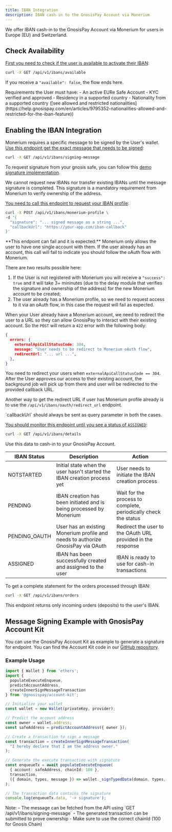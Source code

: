 ```yaml
---
title: IBAN Integration
description: IBAN cash-in to the GnosisPay Account via Monerium
---
```


We offer IBAN cash-in to the GnosisPay Account via Monerium for users in Europe (EU) and Switzerland.

## Check Availability

[First you need to check if the user is available to activate their IBAN](/api-reference/iban/check-iban-availability):

```bash cURL
curl -X GET /api/v1/ibans/available
```

If you receive a `"available": false`, the flow ends here.

<Warning>
Requirements the User must have:
- An active EURe Safe Account
- KYC verified and approved
- Residency in a supported country
- Nationality from a supported country ([see allowed and restricted nationalities](https://help.gnosispay.com/en/articles/9795352-nationalities-allowed-and-restricted-for-the-iban-feature))
</Warning>

## Enabling the IBAN Integration


<Steps titleSize="h3">
<Step title="Signing the Monerium message">

Monerium requires a specific message to be signed by the User's wallet.
[Use this endpoint get the exact message that needs to be signed](/api-reference/iban/get-the-message-that-needs-to-be-signed-for-iban-activation):

```bash cURL
curl -X GET /api/v1/ibans/signing-message
```

To request signature from your gnosis safe, you can follow this [demo signature implementation](#message-signing-example-with-gnosispay-account-kit).

<Warning>
We cannot request new IBANs nor transfer existing IBANs until the message signature is completed. This signature is a mandatory requirement from Monerium to verify ownership of the address.
</Warning>
</Step>
<Step title="Request the IBAN from Monerium">


[You need to call this endpoint to request your IBAN profile](): 

```bash cURL
curl -X POST /api/v1/ibans/monerium-profile \
-d '{
  "signature": "... signed message as a string ...",
  "callbackUrl": "https://your-app.com/iban-callback"
}'
```
<Warning>
**This endpoint can fail and it is expected:** Monerium only allows the user to have one single account with them. If the user already has an account, this call will fail to indicate you should follow the oAuth flow with Monerium.
</Warning>

There are two results possible here: 

1. If the User is not registered with Monerium you will receive a `"success": true` and it will take 3+ mininutes (due to the delay module that verifies the signature and ownership of the address) for the new Monerium account to be created;
2. The user already has a Monerium profile, so we need to request access to it via an oAuth flow, in this case the request will fail as expected.

When your User already have a Monerium account, we need to redirect the user to a URL so they can allow GnosisPay to interact with
their existing account. So the `POST` will return a `422` error with the following body:

```json
{
  errors: {
    externalApiCallStatusCode: 304,
    message: "User needs to be redirect to Monerium oAuth flow",
    redirectUrl: "... url ...",
  },
}
```

You need to redirect your users when `externalApiCallStatusCode == 304`.
After the User approves our access to their existing account, the background job will pick up from there and user will be redirected to the provided callback URL.

Another way to get the redirect URL if user has Monerium profile already is to use the `/api/v1/ibans/oauth/redirect_url` endpoint.

<Note>
`callbackUrl` should always be sent as query parameter in both the cases.
</Note>

</Step>
<Step title="Get the IBAN number, BIC, Status and Connected Blockchain Address where funds are sent">

[You should monitor this endpoint until you see a status of `ASSIGNED`](/api-reference/iban/retrieve-iban-details):

```bash cURL
curl -X GET /api/v1/ibans/details
```

Use this data to cash-in to your GnosisPay Account.

| IBAN Status | Description | Action |
| ------------- | -------------- | -------------- |
| NOTSTARTED | Initial state when the user hasn't started the IBAN creation process yet | User needs to initiate the IBAN creation process |
| PENDING | IBAN creation has been initiated and is being processed by Monerium | Wait for the process to complete, periodically check the status |
| PENDING_OAUTH | User has an existing Monerium profile and needs to authorize GnosisPay via OAuth | Redirect the user to the OAuth URL provided in the response |
| ASSIGNED | IBAN has been successfully created and assigned to the user | IBAN is ready to use for cash-in transactions |
</Step>
<Step title="Get the IBAN Statement (Orders list)">

To get a complete statement for the orders processed through IBAN:

```bash cURL
curl -X GET /api/v1/ibans/orders
```

<Note>
This endpoint returns only incoming orders (deposits) to the user's IBAN.
</Note>
</Step>
</Steps>


## Message Signing Example with GnosisPay Account Kit

You can use the GnosisPay Account Kit as example to generate a signature for endpoint.
You can find the Account Kit code in our [GitHub repository](https://github.com/gnosispay/account-kit/).

### Example Usage

```typescript
import { Wallet } from 'ethers';
import {
  populateExecuteEnqueue,
  predictAccountAddress,
  createInnerSignMessageTransaction
} from '@gnosispay/account-kit';

// Initialize your wallet
const wallet = new Wallet(privateKey, provider);

// Predict the account address
const owner = wallet.address;
const safeAddress = predictAccountAddress({ owner });

// Create a transaction to sign a message
const transaction = createInnerSignMessageTransaction(
  "I hereby declare that I am the address owner."
);

// Generate the execute transaction with signature
const enqueueTx = await populateExecuteEnqueue(
  { account: safeAddress, chainId: 100 },
  transaction,
  ({ domain, types, message }) => wallet._signTypedData(domain, types, message)
);

// The transaction data contains the signature
console.log(enqueueTx.data, '-> signature');
```

<Info>
Note:
- The message can be fetched from the API using `GET /api/v1/ibans/signing-message`
- The generated transaction can be submitted to prove ownership
- Make sure to use the correct chainId (100 for Gnosis Chain)
</Info>